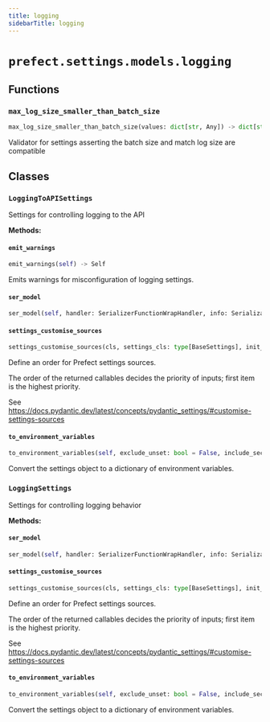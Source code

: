 ```yaml
---
title: logging
sidebarTitle: logging
---
```


# `prefect.settings.models.logging`

## Functions

### `max_log_size_smaller_than_batch_size` <sup><a href="https://github.com/prefecthq/prefect/blob/main/src/prefect/settings/models/logging.py#L21" target="_blank"><Icon icon="github" style="width: 14px; height: 14px;" /></a></sup>

```python
max_log_size_smaller_than_batch_size(values: dict[str, Any]) -> dict[str, Any]
```


Validator for settings asserting the batch size and match log size are compatible


## Classes

### `LoggingToAPISettings` <sup><a href="https://github.com/prefecthq/prefect/blob/main/src/prefect/settings/models/logging.py#L33" target="_blank"><Icon icon="github" style="width: 14px; height: 14px;" /></a></sup>


Settings for controlling logging to the API


**Methods:**

#### `emit_warnings` <sup><a href="https://github.com/prefecthq/prefect/blob/main/src/prefect/settings/models/logging.py#L81" target="_blank"><Icon icon="github" style="width: 14px; height: 14px;" /></a></sup>

```python
emit_warnings(self) -> Self
```

Emits warnings for misconfiguration of logging settings.


#### `ser_model` <sup><a href="https://github.com/prefecthq/prefect/blob/main/src/prefect/settings/base.py#L134" target="_blank"><Icon icon="github" style="width: 14px; height: 14px;" /></a></sup>

```python
ser_model(self, handler: SerializerFunctionWrapHandler, info: SerializationInfo) -> Any
```

#### `settings_customise_sources` <sup><a href="https://github.com/prefecthq/prefect/blob/main/src/prefect/settings/base.py#L33" target="_blank"><Icon icon="github" style="width: 14px; height: 14px;" /></a></sup>

```python
settings_customise_sources(cls, settings_cls: type[BaseSettings], init_settings: PydanticBaseSettingsSource, env_settings: PydanticBaseSettingsSource, dotenv_settings: PydanticBaseSettingsSource, file_secret_settings: PydanticBaseSettingsSource) -> tuple[PydanticBaseSettingsSource, ...]
```

Define an order for Prefect settings sources.

The order of the returned callables decides the priority of inputs; first item is the highest priority.

See https://docs.pydantic.dev/latest/concepts/pydantic_settings/#customise-settings-sources


#### `to_environment_variables` <sup><a href="https://github.com/prefecthq/prefect/blob/main/src/prefect/settings/base.py#L91" target="_blank"><Icon icon="github" style="width: 14px; height: 14px;" /></a></sup>

```python
to_environment_variables(self, exclude_unset: bool = False, include_secrets: bool = True, include_aliases: bool = False) -> dict[str, str]
```

Convert the settings object to a dictionary of environment variables.


### `LoggingSettings` <sup><a href="https://github.com/prefecthq/prefect/blob/main/src/prefect/settings/models/logging.py#L88" target="_blank"><Icon icon="github" style="width: 14px; height: 14px;" /></a></sup>


Settings for controlling logging behavior


**Methods:**

#### `ser_model` <sup><a href="https://github.com/prefecthq/prefect/blob/main/src/prefect/settings/base.py#L134" target="_blank"><Icon icon="github" style="width: 14px; height: 14px;" /></a></sup>

```python
ser_model(self, handler: SerializerFunctionWrapHandler, info: SerializationInfo) -> Any
```

#### `settings_customise_sources` <sup><a href="https://github.com/prefecthq/prefect/blob/main/src/prefect/settings/base.py#L33" target="_blank"><Icon icon="github" style="width: 14px; height: 14px;" /></a></sup>

```python
settings_customise_sources(cls, settings_cls: type[BaseSettings], init_settings: PydanticBaseSettingsSource, env_settings: PydanticBaseSettingsSource, dotenv_settings: PydanticBaseSettingsSource, file_secret_settings: PydanticBaseSettingsSource) -> tuple[PydanticBaseSettingsSource, ...]
```

Define an order for Prefect settings sources.

The order of the returned callables decides the priority of inputs; first item is the highest priority.

See https://docs.pydantic.dev/latest/concepts/pydantic_settings/#customise-settings-sources


#### `to_environment_variables` <sup><a href="https://github.com/prefecthq/prefect/blob/main/src/prefect/settings/base.py#L91" target="_blank"><Icon icon="github" style="width: 14px; height: 14px;" /></a></sup>

```python
to_environment_variables(self, exclude_unset: bool = False, include_secrets: bool = True, include_aliases: bool = False) -> dict[str, str]
```

Convert the settings object to a dictionary of environment variables.

